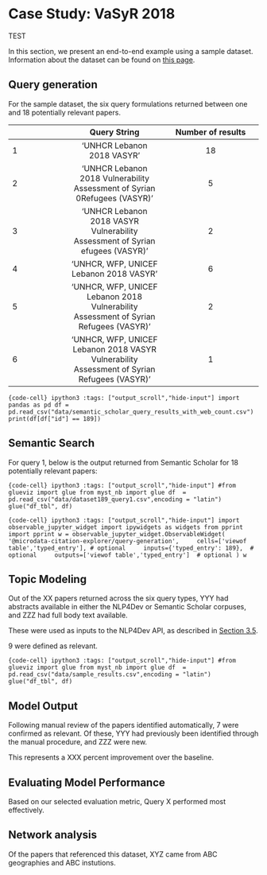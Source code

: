 # Case Study: VaSyR 2018
TEST

In this section, we present an end-to-end example using a sample dataset. Information about the dataset can be found on [this page](https://microdata.unhcr.org/index.php/catalog/189).

## Query generation

For the sample dataset, the six query formulations returned between one and 18 potentially relevant papers.

|  	| **Query String** 	| **Number of results** | 
|---	|:---:	|:---:	|
| 1 	| 'UNHCR Lebanon 2018 VASYR'	| 18	|
| 2 	| 'UNHCR Lebanon 2018 Vulnerability Assessment of Syrian 0Refugees (VASYR)' | 5 |
| 3 	| 'UNHCR Lebanon 2018 VASYR Vulnerability Assessment of Syrian efugees (VASYR)'	| 2	|
| 4 	| 'UNHCR, WFP, UNICEF Lebanon 2018 VASYR'	| 6	|
| 5 	| 'UNHCR, WFP, UNICEF Lebanon 2018 Vulnerability Assessment of Syrian Refugees (VASYR)' | 2 |
| 6 	| 'UNHCR, WFP, UNICEF Lebanon 2018 VASYR Vulnerability Assessment of Syrian Refugees (VASYR)' 	|1	|

```{code-cell} ipython3
:tags: ["output_scroll","hide-input"]
import pandas as pd
df = pd.read_csv("data/semantic_scholar_query_results_with_web_count.csv")
print(df[df["id"] == 189])
```

## Semantic Search
For query 1, below is the output returned from Semantic Scholar for 18 potentially relevant papers:

```{code-cell} ipython3
:tags: ["output_scroll","hide-input"]
#from glueviz import glue
from myst_nb import glue
df  = pd.read_csv("data/dataset189_query1.csv",encoding = "latin")
glue("df_tbl", df)
```

```{code-cell} ipython3
:tags: ["output_scroll","hide-input"]
import observable_jupyter_widget
import ipywidgets as widgets
from pprint import pprint
w = observable_jupyter_widget.ObservableWidget(
    '@microdata-citation-explorer/query-generation',
    cells=['viewof table','typed_entry'], # optional
    inputs={'typed_entry': 189},  # optional
    outputs=['viewof table','typed_entry']  # optional
)
w
```


## Topic Modeling
Out of the XX papers returned across the six query types, YYY had abstracts available in either the NLP4Dev or Semantic Scholar corpuses, and ZZZ had full body text available.

These were used as inputs to the NLP4Dev API, as described in [Section 3.5](methods/topic-modeling-and-sentiment-analysis.md).

9 were defined as relevant.

```{code-cell} ipython3
:tags: ["output_scroll","hide-input"]
#from glueviz import glue
from myst_nb import glue
df  = pd.read_csv("data/sample_results.csv",encoding = "latin")
glue("df_tbl", df)
```

## Model Output
Following manual review of the papers identified automatically, 7 were confirmed as relevant. Of these, YYY had previously been identified through the manual procedure, and ZZZ were new.

This represents a XXX percent improvement over the baseline.

## Evaluating Model Performance
Based on our selected evaluation metric, Query X performed most effectively.

## Network analysis
Of the papers that referenced this dataset, XYZ came from ABC geographies and ABC instutions.